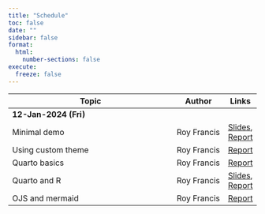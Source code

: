 ```yaml
---
title: "Schedule"
toc: false
date: ""
sidebar: false
format:
  html:
    number-sections: false
execute:
  freeze: false
---
```


:::{.contents-table .column-body-outset}

|Topic                                  |Author      |Links|
|---------------------------------------|------------|-----|
|[**12-Jan-2024 (Fri)**]{.badge .badge-secondary}    |||
|Minimal demo                           |Roy Francis |[Slides](slides/sample/index.html), [Report](reports/sample/index.html)|
|Using custom theme                     |Roy Francis |[Report](reports/usage/index.html)|
|Quarto basics                          |Roy Francis |[Report](reports/demo/index.html)|
|Quarto and R                           |Roy Francis |[Slides](slides/demo/index.html), [Report](reports/quarto-with-r/index.html)|
|OJS and mermaid                        |Roy Francis |[Report](reports/more/index.html)|

:::
